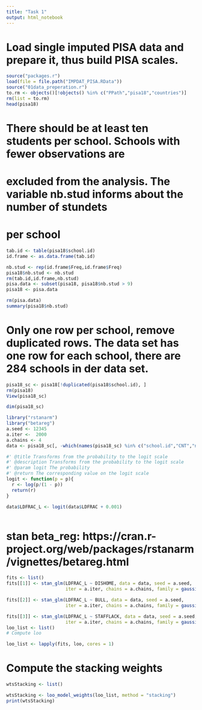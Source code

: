 ```yaml
---
title: "Task 1"
output: html_notebook
---
```


# Load single imputed PISA data and prepare it, thus build PISA scales.

```r
source("packages.r")
load(file = file.path("IMPDAT_PISA.RData"))
source("01data_preperation.r")
to.rm <- objects()[!objects() %in% c("PPath","pisa18","countries")]
rm(list = to.rm)
head(pisa18)

```

# There should be at least ten students per school. Schools with fewer observations are 
# excluded from the analysis. The variable nb.stud informs about the number of stundets
# per school

```r
tab.id <- table(pisa18$school.id)
id.frame <- as.data.frame(tab.id)

nb.stud <- rep(id.frame$Freq,id.frame$Freq)
pisa18$nb.stud <- nb.stud
rm(tab.id,id.frame,nb.stud)
pisa.data <- subset(pisa18, pisa18$nb.stud > 9)
pisa18 <- pisa.data

rm(pisa.data)
summary(pisa18$nb.stud)
```

# Only one row per school, remove duplicated rows. The data set has one row for each school, there are 284 schools in der data set.

```r
pisa18_sc <- pisa18[!duplicated(pisa18$school.id), ]
rm(pisa18)
View(pisa18_sc)

dim(pisa18_sc)
```
```r
library("rstanarm")
library("betareg")
a.seed <- 12345 
a.iter <-  2000 
a.chains <- 4  
data <- pisa18_sc[, -which(names(pisa18_sc) %in% c("school.id","CNT","nb.stud"))]

#' @title Transforms from the probability to the logit scale
#' @description Transforms from the probability to the logit scale
#' @param logit The probability 
#' @return The corresponding value on the logit scale
logit <- function(p = p){
  r <- log(p/(1 - p))
  return(r)
}

data$LDFRAC_L <- logit(data$LDFRAC + 0.001)



```
# stan beta_reg: https://cran.r-project.org/web/packages/rstanarm/vignettes/betareg.html

```r
fits <- list()
fits[[1]] <- stan_glm(LDFRAC_L ~ DISHOME, data = data, seed = a.seed,
                      iter = a.iter, chains = a.chains, family = gaussian(link = "identity"))

fits[[2]] <- stan_glm(LDFRAC_L ~ BULL, data = data, seed = a.seed,
                      iter = a.iter, chains = a.chains, family = gaussian(link = "identity"))

fits[[3]] <- stan_glm(LDFRAC_L ~ STAFFLACK, data = data, seed = a.seed,
                      iter = a.iter, chains = a.chains, family = gaussian(link = "identity"))
loo_list <- list()
# Compute loo

loo_list <- lapply(fits, loo, cores = 1)
```

# Compute the stacking weights

```r
wtsStacking <- list()

wtsStacking <- loo_model_weights(loo_list, method = "stacking")
print(wtsStacking)
```

